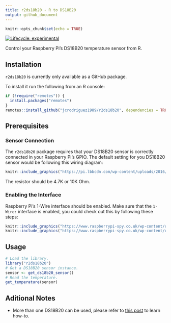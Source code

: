 ```yaml
---
title: r2ds18b20 - R to DS18B20
output: github_document
---
```


```r
knitr::opts_chunk$set(echo = TRUE)
```

<!-- badges: start -->
[![Lifecycle: experimental](https://img.shields.io/badge/lifecycle-experimental-orange.svg)](https://www.tidyverse.org/lifecycle/#experimental)
<!-- badges: end -->

Control your Raspberry Pi's DS18B20 temperature sensor from R.

## Installation

`r2ds18b20` is currently only available as a GitHub package.

To install it run the following from an R console:

```r
if (!require("remotes")) {
  install.packages("remotes")
}
remotes::install_github("jcrodriguez1989/r2ds18b20", dependencies = TRUE)
```

## Prerequisites

### Sensor Connection

The `r2ds18b20` package requires that your DS18B20 sensor is correctly connected in your Raspberry Pi's GPIO.
The default setting for you DS18B20 sensor would be following this wiring diagram:

```r
knitr::include_graphics("https://pi.lbbcdn.com/wp-content/uploads/2016/03/Raspberry-Pi-Temperature-Sensor-Diagram-v2.png")
```

The resistor should be 4.7K or 10K Ohm.

### Enabling the Interface

Raspberry Pi's 1-Wire interface should be enabled. Make sure that the `1-Wire:` interface is enabled, you could check out this by following these steps:

```r
knitr::include_graphics("https://www.raspberrypi-spy.co.uk/wp-content/uploads/2014/08/rc_gui_launch.jpg")
knitr::include_graphics("https://www.raspberrypi-spy.co.uk/wp-content/uploads/2018/02/rc_gui_interfaces_1wire.png")
```

## Usage

```r
# Load the library.
library("r2ds18b20")
# Get a DS18B20 sensor instance.
sensor <- get_ds18b20_sensor()
# Read the temperature.
get_temperature(sensor)
```

## Aditional Notes

* More than one DS18B20 can be used, please refer to [this post](https://raspberryautomation.com/connect-multiple-ds18b20-temperature-sensors-to-a-raspberry-pi/) to learn how-to.
